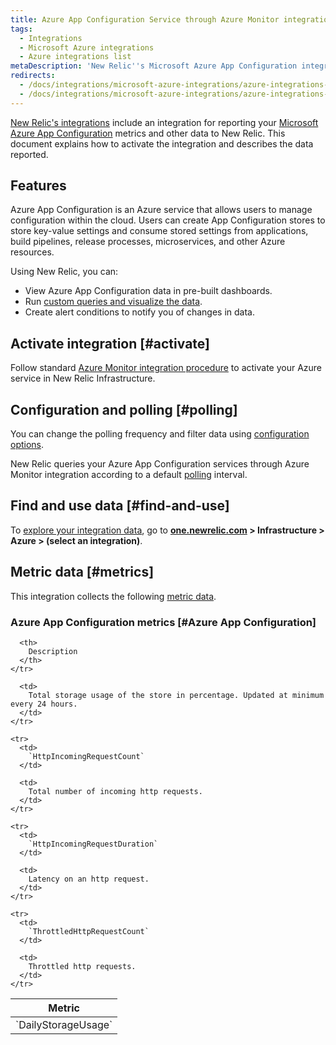 ```yaml
---
title: Azure App Configuration Service through Azure Monitor integration
tags:
  - Integrations
  - Microsoft Azure integrations
  - Azure integrations list
metaDescription: 'New Relic''s Microsoft Azure App Configuration integration: what data it reports and how to enable it.'
redirects:
  - /docs/integrations/microsoft-azure-integrations/azure-integrations-list/azure-app-configuration-monitoring-integration
  - /docs/integrations/microsoft-azure-integrations/azure-integrations-list/azure-app-configuration-monitoring-integration
---
```


[New Relic's integrations](/docs/infrastructure/integrations-getting-started/getting-started/introduction-infrastructure-integrations) include an integration for reporting your [Microsoft Azure App Configuration](https://learn.microsoft.com/en-us/azure/azure-app-configuration/) metrics and other data to New Relic. This document explains how to activate the integration and describes the data reported.

## Features

Azure App Configuration is an Azure service that allows users to manage configuration within the cloud. Users can create App Configuration stores to store key-value settings and consume stored settings from applications, build pipelines, release processes, microservices, and other Azure resources.

Using New Relic, you can:

* View Azure App Configuration data in pre-built dashboards.
* Run [custom queries and visualize the data](/docs/infrastructure/integrations-getting-started/getting-started/use-integration-data-new-relic-insights).
* Create alert conditions to notify you of changes in data.

## Activate integration [#activate]

Follow standard [Azure Monitor integration procedure](/docs/infrastructure/microsoft-azure-integrations/azure-integrations-list/azure-monitor) to activate your Azure service in New Relic Infrastructure.


## Configuration and polling [#polling]

You can change the polling frequency and filter data using [configuration options](/docs/infrastructure/microsoft-azure-integrations/azure-integrations-list/azure-monitor/#settings).

New Relic queries your Azure App Configuration services through Azure Monitor integration according to a default [polling](/docs/infrastructure/microsoft-azure-integrations/azure-integrations-list/azure-monitor/#settings) interval.

## Find and use data [#find-and-use]

To [explore your integration data](/docs/infrastructure/integrations/find-use-infrastructure-integration-data), go to **[one.newrelic.com](https://one.newrelic.com/all-capabilities) > Infrastructure > Azure > (select an integration)**.

## Metric data [#metrics]

This integration collects the following [metric data](/docs/infrastructure/integrations-getting-started/getting-started/understand-integration-data-data-types#metric).

### Azure App Configuration metrics [#Azure App Configuration]

<table>
  <thead>
    <tr>
      <th style={{ width: "300px" }}>
        Metric
      </th>

      <th>
        Description
      </th>
    </tr>
  </thead>

  <tbody>
    <tr>
      <td>
        `DailyStorageUsage`
      </td>

      <td>
        Total storage usage of the store in percentage. Updated at minimum every 24 hours.
      </td>
    </tr>

    <tr>
      <td>
        `HttpIncomingRequestCount`
      </td>

      <td>
        Total number of incoming http requests.
      </td>
    </tr>

    <tr>
      <td>
        `HttpIncomingRequestDuration`
      </td>

      <td>
        Latency on an http request.
      </td>
    </tr>

    <tr>
      <td>
        `ThrottledHttpRequestCount`
      </td>

      <td>
        Throttled http requests.
      </td>
    </tr>

   </thead>
</table>